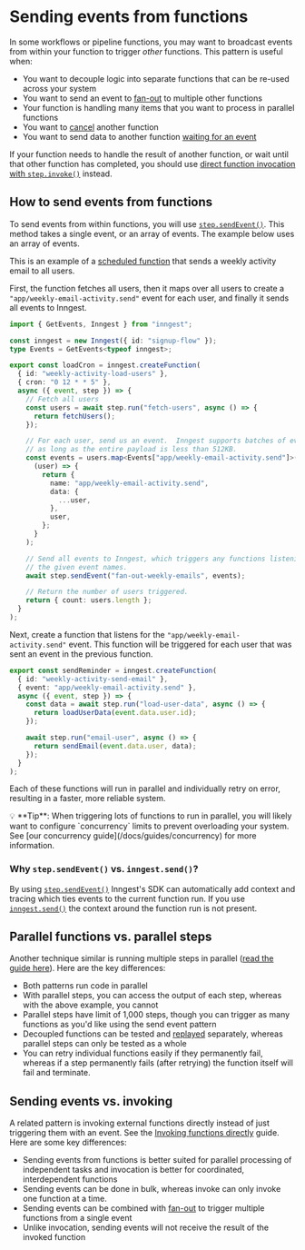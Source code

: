 
# Sending events from functions

In some workflows or pipeline functions, you may want to broadcast events from within your function to trigger _other_ functions. This pattern is useful when:

* You want to decouple logic into separate functions that can be re-used across your system
* You want to send an event to [fan-out](/docs/guides/fan-out-jobs) to multiple other functions
* Your function is handling many items that you want to process in parallel functions
* You want to [cancel](/docs/functions/cancellation) another function
* You want to send data to another function [waiting for an event](/docs/reference/functions/step-wait-for-event)

If your function needs to handle the result of another function, or wait until that other function has completed, you should use [direct function invocation with `step.invoke()`](/docs/guides/invoking-functions-directly) instead.

## How to send events from functions

To send events from within functions, you will use [`step.sendEvent()`](/docs/reference/functions/step-send-event). This method takes a single event, or an array of events. The example below uses an array of events.

This is an example of a [scheduled function](/docs/guides/scheduled-functions) that sends a weekly activity email to all users.

First, the function fetches all users, then it maps over all users to create a `"app/weekly-email-activity.send"` event for each user, and finally it sends all events to Inngest.

```ts
import { GetEvents, Inngest } from "inngest";

const inngest = new Inngest({ id: "signup-flow" });
type Events = GetEvents<typeof inngest>;

export const loadCron = inngest.createFunction(
  { id: "weekly-activity-load-users" },
  { cron: "0 12 * * 5" },
  async ({ event, step }) => {
    // Fetch all users
    const users = await step.run("fetch-users", async () => {
      return fetchUsers();
    });

    // For each user, send us an event.  Inngest supports batches of events
    // as long as the entire payload is less than 512KB.
    const events = users.map<Events["app/weekly-email-activity.send"]>(
      (user) => {
        return {
          name: "app/weekly-email-activity.send",
          data: {
            ...user,
          },
          user,
        };
      }
    );

    // Send all events to Inngest, which triggers any functions listening to
    // the given event names.
    await step.sendEvent("fan-out-weekly-emails", events);

    // Return the number of users triggered.
    return { count: users.length };
  }
);
```

Next, create a function that listens for the `"app/weekly-email-activity.send"` event. This function will be triggered for each user that was sent an event in the previous function.

```ts
export const sendReminder = inngest.createFunction(
  { id: "weekly-activity-send-email" },
  { event: "app/weekly-email-activity.send" },
  async ({ event, step }) => {
    const data = await step.run("load-user-data", async () => {
      return loadUserData(event.data.user.id);
    });

    await step.run("email-user", async () => {
      return sendEmail(event.data.user, data);
    });
  }
);
```

Each of these functions will run in parallel and individually retry on error, resulting in a faster, more reliable system.

<Callout>
  💡 **Tip**: When triggering lots of functions to run in parallel, you will likely want to configure `concurrency` limits to prevent overloading your system. See [our concurrency guide](/docs/guides/concurrency) for more information.
</Callout>

### Why `step.sendEvent()` vs. `inngest.send()`?

By using [`step.sendEvent()`](/docs/reference/functions/step-send-event) Inngest's SDK can automatically add context and tracing which ties events to the current function run. If you use [`inngest.send()`](/docs/reference/events/send) the context around the function run is not present.

## Parallel functions vs. parallel steps

Another technique similar is running multiple steps in parallel ([read the guide here](/docs/guides/step-parallelism)). Here are the key differences:

* Both patterns run code in parallel
* With parallel steps, you can access the output of each step, whereas with the above example, you cannot
* Parallel steps have limit of 1,000 steps, though you can trigger as many functions as you'd like using the send event pattern
* Decoupled functions can be tested and [replayed](/docs/platform/replay) separately, whereas parallel steps can only be tested as a whole
* You can retry individual functions easily if they permanently fail, whereas if a step permanently fails (after retrying) the function itself will fail and terminate.

## Sending events vs. invoking

A related pattern is invoking external functions directly instead of just triggering them with an event. See the [Invoking functions directly](/docs/guides/invoking-functions-directly) guide. Here are some key differences:

* Sending events from functions is better suited for parallel processing of independent tasks and invocation is better for coordinated, interdependent functions
* Sending events can be done in bulk, whereas invoke can only invoke one function at a time.
* Sending events can be combined with [fan-out](/docs/guides/fan-out-jobs) to trigger multiple functions from a single event
* Unlike invocation, sending events will not receive the result of the invoked function

